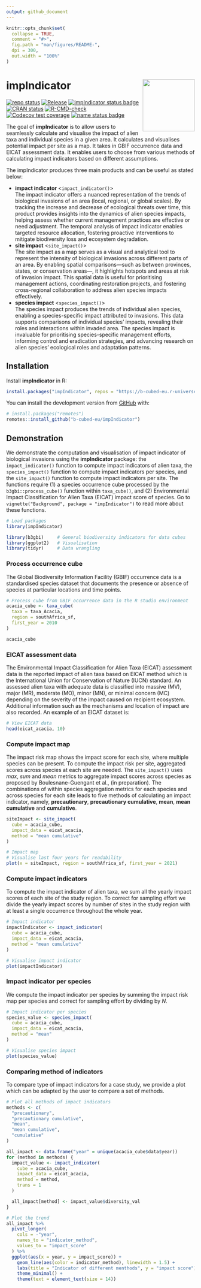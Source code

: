 ```yaml
---
output: github_document
---
```


<!-- README.md is generated from README.Rmd. Please edit that file -->

```r
knitr::opts_chunk$set(
  collapse = TRUE,
  comment = "#>",
  fig.path = "man/figures/README-",
  dpi = 300,
  out.width = "100%"
)
```

# impIndicator <img src="man/figures/logo.png" align="right" height="139" alt="" />

<!-- badges: start -->

[![repo status](https://www.repostatus.org/badges/latest/wip.svg)](https://www.repostatus.org/#wip)
[![Release](https://img.shields.io/github/release/b-cubed-eu/impIndicator.svg)](https://github.com/b-cubed-eu/impIndicator/releases)
[![impIndicator status badge](https://b-cubed-eu.r-universe.dev/impIndicator/badges/version)](https://b-cubed-eu.r-universe.dev/impIndicator)
[![CRAN status](https://www.r-pkg.org/badges/version/impIndicator)](https://CRAN.R-project.org/package=impIndicator)
[![R-CMD-check](https://github.com/b-cubed-eu/impIndicator/actions/workflows/R-CMD-check.yaml/badge.svg)](https://github.com/b-cubed-eu/impIndicator/actions/workflows/R-CMD-check.yaml)
[![Codecov test coverage](https://codecov.io/gh/b-cubed-eu/impIndicator/graph/badge.svg)](https://app.codecov.io/gh/b-cubed-eu/impIndicator)
[![name status badge](https://b-cubed-eu.r-universe.dev/badges/:name?color=6CDDB4)](https://b-cubed-eu.r-universe.dev/)

<!-- badges: end -->

The goal of **impIndicator** is to allow users to seamlessly calculate and visualise the impact of alien taxa and individual species in a given area. It calculates and visualises potential impact per site as a map. It takes in GBIF occurrence data and EICAT assessment data. It enables users to choose from various methods 
of calculating impact indicators based on different assumptions.\

The impIndicator produces three main products and can be useful as stated below:\

- **impact indicator** <`impact_indicator()`>\
The impact indicator offers a nuanced representation of the trends of biological invasions of an area (local, regional, or global scales). By tracking the increase and decrease of ecological threats over time, this product provides insights into the dynamics of alien species impacts, helping assess whether current management practices are effective or need adjustment. The temporal analysis of impact indicator enables targeted resource allocation, fostering proactive interventions to mitigate biodiversity loss and ecosystem degradation.\
- **site impact** <`site_impact()`>\
The site impact as a map serves as a visual and analytical tool to represent the intensity of biological invasions across different parts of an area. By enabling spatial comparisons—such as between provinces, states, or conservation areas—, it highlights hotspots and areas at risk of invasion impact. This spatial data is useful for prioritising management actions, coordinating restoration projects, and fostering cross-regional collaboration to address alien species impacts effectively.\
- **species impact** <`species_impact()`>\
The species impact produces the trends of individual alien species, enabling a species-specific impact attributed to invasions. This data supports comparisons of individual species’ impacts, revealing their roles and interactions within invaded area. The species impact is invaluable for prioritising species-specific management efforts, informing control and eradication strategies, and advancing research on alien species' ecological roles and adaptation patterns.

## Installation

Install **impIndicator** in R:

```r
install.packages("impIndicator", repos = "https://b-cubed-eu.r-universe.dev")
```

You can install the development version from [GitHub](https://github.com/) with:

``` r
# install.packages("remotes")
remotes::install_github("b-cubed-eu/impIndicator")
```

## Demonstration

We demonstrate the computation and visualisation of impact indicator of biological invasions using the **impIndicator** package: the `impact_indicator()` function to compute impact indicators of alien taxa, the `species_impact()` function to compute impact indicators per species, and the `site_impact()` function to compute impact indicators per site. The functions require (1) a species occurrence cube processed by the `b3gbi::process_cube()` function within `taxa_cube()`, and (2) Environmental Impact Classification for Alien Taxa (EICAT) impact score of species. Go to `vignette("Background", package = "impIndicator")` to read more about these functions.

```r
# Load packages
library(impIndicator)

library(b3gbi)     # General biodiversity indicators for data cubes
library(ggplot2)   # Visualisation
library(tidyr)     # Data wrangling
```

### Process occurrence cube

The Global Biodiversity Information Facility (GBIF) occurrence data is a standardised species dataset that documents the presence or absence of species at particular locations and time points.

```r
# Process cube from GBIF occurrence data in the R studio environment
acacia_cube <- taxa_cube(
  taxa = taxa_Acacia,
  region = southAfrica_sf,
  first_year = 2010
)

acacia_cube
```

### EICAT assessment data

The Environmental Impact Classification for Alien Taxa (EICAT) assessment data is the reported impact of alien taxa based on EICAT method which is the International Union for Conservation of Nature (IUCN) standard. An assessed alien taxa with adequate data is classified into massive (MV), major (MR), moderate (MO), minor (MN), or minimal concern (MC) depending on the severity of the impact caused on recipient ecosystem. Additional information such as the mechanisms and location of impact are also recorded. 
An example of an EICAT dataset is:

```r
# View EICAT data
head(eicat_acacia, 10)
```

### Compute impact map

The impact risk map shows the impact score for each site, where multiple species can be present. To compute the impact risk per site, aggregated scores across species at each site are needed. The `site_impact()` uses *max*, *sum* and *mean* metrics to aggregate impact scores across species as proposed by Boulesnane-Guengant et al., (in preparation). The combinations of within species aggregation metrics for each species and across species for each site leads to five methods of calculating an impact indicator, namely, **precautionary**, **precautionary cumulative**, **mean**, **mean cumulative** and **cumulative**.\

```r
siteImpact <- site_impact(
  cube = acacia_cube,
  impact_data = eicat_acacia,
  method = "mean cumulative"
)

# Impact map
# Visualise last four years for readability
plot(x = siteImpact, region = southAfrica_sf, first_year = 2021)
```

### Compute impact indicators

To compute the impact indicator of alien taxa, we sum all the yearly impact scores of each site of the study region. To correct for sampling effort we divide the yearly impact scores by number of sites in the study region with at least a single occurrence throughout the whole year.

```r
# Impact indicator
impactIndicator <- impact_indicator(
  cube = acacia_cube,
  impact_data = eicat_acacia,
  method = "mean cumulative"
)

# Visualise impact indicator
plot(impactIndicator)
```

### Impact indicator per species

We compute the impact indicator per species by summing the impact risk map per species and correct for sampling effort by dividing by $N$.

```r
# Impact indicator per species
species_value <- species_impact(
  cube = acacia_cube,
  impact_data = eicat_acacia,
  method = "mean"
)

# Visualise species impact
plot(species_value)
```

### Comparing method of indicators

To compare type of impact indicators for a case study, we provide a plot which can
be adapted by the user to compare a set of methods.

```r
# Plot all methods of impact indicators
methods <- c(
  "precautionary",
  "precautionary cumulative",
  "mean",
  "mean cumulative",
  "cumulative"
)

all_impact <- data.frame("year" = unique(acacia_cube$data$year))
for (method in methods) {
  impact_value <- impact_indicator(
    cube = acacia_cube,
    impact_data = eicat_acacia,
    method = method,
    trans = 1
  )

  all_impact[method] <- impact_value$diversity_val
}

# Plot the trend
all_impact %>%
  pivot_longer(
    cols = -"year",
    names_to = "indicator_method",
    values_to = "impact_score"
  ) %>%
  ggplot(aes(x = year, y = impact_score)) +
    geom_line(aes(color = indicator_method), linewidth = 1.5) +
    labs(title = "Indicator of different menthods", y = "impact score") +
    theme_minimal() +
    theme(text = element_text(size = 14))
```

